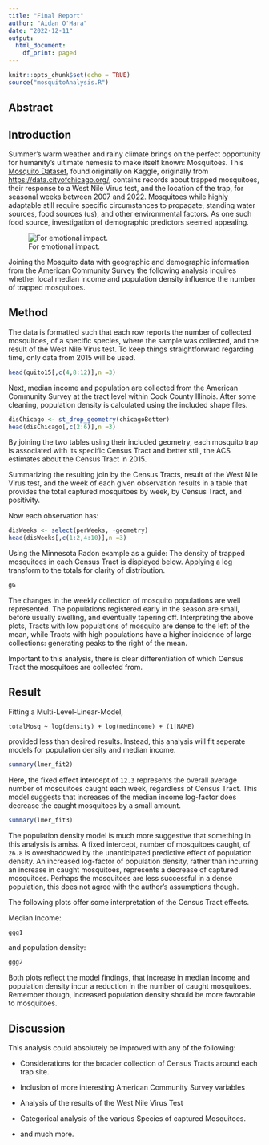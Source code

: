```yaml
---
title: "Final Report"
author: "Aidan O'Hara"
date: "2022-12-11"
output:
  html_document: 
    df_print: paged
---
```


```r
knitr::opts_chunk$set(echo = TRUE)
source("mosquitoAnalysis.R")
```

## Abstract

## Introduction

Summer's warm weather and rainy climate brings on the perfect opportunity for humanity's ultimate nemesis to make itself known: Mosquitoes. This [Mosquito Dataset](https://www.kaggle.com/datasets/chicago/chicago-west-nile-virus-mosquito-test-results/metadata), found originally on Kaggle, originally from <https://data.cityofchicago.org/>, contains records about trapped mosquitoes, their response to a West Nile Virus test, and the location of the trap, for seasonal weeks between 2007 and 2022. Mosquitoes while highly adaptable still require specific circumstances to propagate, standing water sources, food sources (us), and other environmental factors. As one such food source, investigation of demographic predictors seemed appealing.

![For emotional impact.](emotional_impact.jpg)

Joining the Mosquito data with geographic and demographic information from the American Community Survey the following analysis inquires whether local median income and population density influence the number of trapped mosquitoes.

## Method

The data is formatted such that each row reports the number of collected mosquitoes, of a specific species, where the sample was collected, and the result of the West Nile Virus test. To keep things straightforward regarding time, only data from 2015 will be used.

```r
head(quito15[,c(4,8:12)],n =3)
```

Next, median income and population are collected from the American Community Survey at the tract level within Cook County Illinois. After some cleaning, population density is calculated using the included shape files.

```r
disChicago <- st_drop_geometry(chicagoBetter)
head(disChicago[,c(2:6)],n =3)
```

By joining the two tables using their included geometry, each mosquito trap is associated with its specific Census Tract and better still, the ACS estimates about the Census Tract in 2015.

Summarizing the resulting join by the Census Tracts, result of the West Nile Virus test, and the week of each given observation results in a table that provides the total captured mosquitoes by week, by Census Tract, and positivity.

Now each observation has:

```r
disWeeks <- select(perWeeks, -geometry)
head(disWeeks[,c(1:2,4:10)],n =3)
```

Using the Minnesota Radon example as a guide: The density of trapped mosquitoes in each Census Tract is displayed below. Applying a log transform to the totals for clarity of distribution.

```r
gG
```

The changes in the weekly collection of mosquito populations are well represented. The populations registered early in the season are small, before usually swelling, and eventually tapering off. Interpreting the above plots, Tracts with low populations of mosquito are dense to the left of the mean, while Tracts with high populations have a higher incidence of large collections: generating peaks to the right of the mean.

Important to this analysis, there is clear differentiation of which Census Tract the mosquitoes are collected from.

## Result

Fitting a Multi-Level-Linear-Model,

`totalMosq ~ log(density) + log(medincome) + (1|NAME)`

provided less than desired results. Instead, this analysis will fit seperate models for population density and median income.

```r
summary(lmer_fit2)
```

Here, the fixed effect intercept of `12.3` represents the overall average number of mosquitoes caught each week, regardless of Census Tract. This model suggests that increases of the median income log-factor does decrease the caught mosquitoes by a small amount.

```r
summary(lmer_fit3)
```

The population density model is much more suggestive that something in this analysis is amiss. A fixed intercept, number of mosquitoes caught, of `26.8` is overshadowed by the unanticipated predictive effect of population density. An increased log-factor of population density, rather than incurring an increase in caught mosquitoes, represents a decrease of captured mosquitoes. Perhaps the mosquitoes are less successful in a dense population, this does not agree with the author's assumptions though.

The following plots offer some interpretation of the Census Tract effects.

Median Income:

```r
ggg1
```

and population density:

```r
ggg2
```

Both plots reflect the model findings, that increase in median income and population density incur a reduction in the number of caught mosquitoes. Remember though, increased population density should be more favorable to mosquitoes.

## Discussion 

This analysis could absolutely be improved with any of the following:

-   Considerations for the broader collection of Census Tracts around each trap site.

-   Inclusion of more interesting American Community Survey variables

-   Analysis of the results of the West Nile Virus Test

-   Categorical analysis of the various Species of captured Mosquitoes.

-   and much more.
